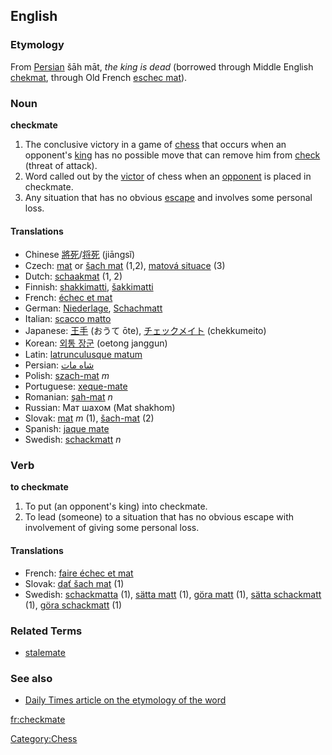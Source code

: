 ==English==
===Etymology===
From [[Persian]] šāh māt, ''the king is dead'' (borrowed through Middle English [[chekmat]], through Old French [[eschec mat]]).

===Noun===
'''checkmate'''

#The conclusive victory in a game of [[chess]] that occurs when an opponent's [[king]] has no possible move that can remove him from [[check]] (threat of attack).
#Word called out by the [[victor]] of chess when an [[opponent]] is placed in checkmate.
#Any situation that has no obvious [[escape]] and involves some personal loss.

==== Translations ====
*Chinese [[將死]]/[[将死]] (jiāngsĭ)
*Czech: [[mat]] or [[šach mat]] (1,2), [[matová situace]] (3)
*Dutch: [[schaakmat]] (1, 2)
*Finnish: [[shakkimatti]], [[šakkimatti]]
*French: [[échec et mat]]
*German: [[Niederlage]], [[Schachmatt]]
*Italian: [[scacco matto]]
*Japanese: [[王手]] (おうて ōte), [[チェックメイト]] (chekkumeito)
*Korean: [[외통 장군]] (oetong janggun)
*Latin: [[latrunculusque matum]]
*Persian: [[شاه مات]]
*Polish: [[szach-mat]] ''m''
*Portuguese: [[xeque-mate]]
*Romanian: [[şah-mat]] ''n''
*Russian: Мат шахом (Mat shakhom)
*Slovak: [[mat#Slovak|mat]] ''m'' (1), [[šach-mat]] (2)
*Spanish: [[jaque mate]]
*Swedish: [[schackmatt]] ''n''

===Verb===
'''to checkmate'''

#To put (an opponent's king) into checkmate.
#To lead (someone) to a situation that has no obvious escape with involvement of giving some personal loss.

==== Translations ====
*French: [[faire échec et mat]] 
*Slovak: [[dať šach mat]] (1)
*Swedish: [[schackmatta]] (1), [[sätta matt]] (1), [[göra matt]] (1), [[sätta schackmatt]] (1), [[göra schackmatt]] (1)

===Related Terms===
*[[stalemate]]

===See also===
*[http://www.dailytimes.com.pk/print.asp?page=story_23-2-2003_pg3_5&ndate=08/05/2004%204:10:21%20PM Daily Times article on the etymology of the word]

[[Category:Chess]]

[[fr:checkmate]]